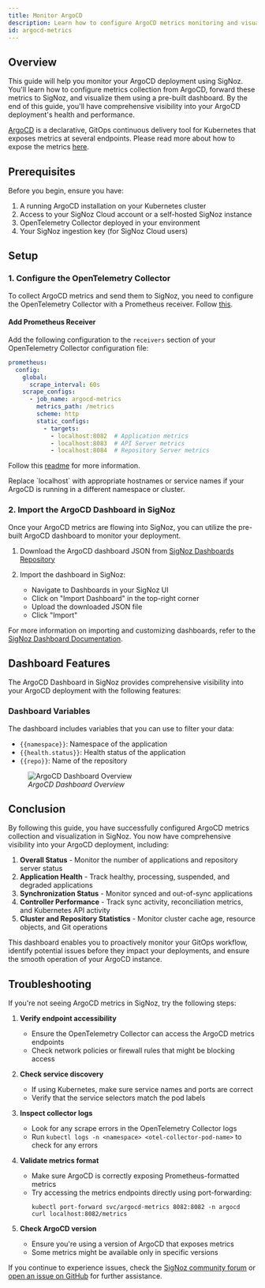 ```yaml
---
title: Monitor ArgoCD 
description: Learn how to configure ArgoCD metrics monitoring and visualization with SigNoz
id: argocd-metrics
---
```


## Overview

This guide will help you monitor your ArgoCD deployment using SigNoz. You'll learn how to configure metrics collection from ArgoCD, forward these metrics to SigNoz, and visualize them using a pre-built dashboard. By the end of this guide, you'll have comprehensive visibility into your ArgoCD deployment's health and performance.

[ArgoCD](https://argo-cd.readthedocs.io/en/stable/) is a declarative, GitOps continuous delivery tool for Kubernetes that exposes metrics at several endpoints. Please read more about how to expose the metrics [here](https://argo-cd.readthedocs.io/en/stable/operator-manual/metrics/).

## Prerequisites

Before you begin, ensure you have:

1. A running ArgoCD installation on your Kubernetes cluster
2. Access to your SigNoz Cloud account or a self-hosted SigNoz instance
3. OpenTelemetry Collector deployed in your environment
4. Your SigNoz ingestion key (for SigNoz Cloud users)

## Setup

### 1. Configure the OpenTelemetry Collector

To collect ArgoCD metrics and send them to SigNoz, you need to configure the OpenTelemetry Collector with a Prometheus receiver. Follow [this](https://signoz.io/docs/tutorial/opentelemetry-binary-usage-in-virtual-machine/).

#### Add Prometheus Receiver

Add the following configuration to the `receivers` section of your OpenTelemetry Collector configuration file:

```yaml
prometheus:
  config:
    global:
      scrape_interval: 60s
    scrape_configs:
      - job_name: argocd-metrics
        metrics_path: /metrics
        scheme: http
        static_configs:
          - targets:
            - localhost:8082  # Application metrics
            - localhost:8083  # API Server metrics
            - localhost:8084  # Repository Server metrics
```
Follow this [readme](https://github.com/SigNoz/dashboards/blob/main/argocd/readme.md) for more information.

<Admonition type="info">
 Replace `localhost` with appropriate hostnames or service names if your ArgoCD is running in a different namespace or cluster.
</Admonition>

### 2. Import the ArgoCD Dashboard in SigNoz

Once your ArgoCD metrics are flowing into SigNoz, you can utilize the pre-built ArgoCD dashboard to monitor your deployment.

1. Download the ArgoCD dashboard JSON from [SigNoz Dashboards Repository](https://github.com/SigNoz/dashboards/blob/main/argocd/argocd.json)

2. Import the dashboard in SigNoz:
   - Navigate to Dashboards in your SigNoz UI
   - Click on "Import Dashboard" in the top-right corner
   - Upload the downloaded JSON file
   - Click "Import"

For more information on importing and customizing dashboards, refer to the [SigNoz Dashboard Documentation](https://signoz.io/docs/dashboards/).

## Dashboard Features

The ArgoCD Dashboard in SigNoz provides comprehensive visibility into your ArgoCD deployment with the following features:

### Dashboard Variables

The dashboard includes variables that you can use to filter your data:

- `{{namespace}}`: Namespace of the application
- `{{health.status}}`: Health status of the application
- `{{repo}}`: Name of the repository

<figure data-zoomable align="left">
    <img
        src="/img/docs/cicd/argocd/argocd-overview.webp"
        alt="ArgoCD Dashboard Overview"
    />
    <figcaption>
        <i>ArgoCD Dashboard Overview</i>
    </figcaption>
</figure>

## Conclusion

By following this guide, you have successfully configured ArgoCD metrics collection and visualization in SigNoz. You now have comprehensive visibility into your ArgoCD deployment, including:

1. **Overall Status** - Monitor the number of applications and repository server status
2. **Application Health** - Track healthy, processing, suspended, and degraded applications
3. **Synchronization Status** - Monitor synced and out-of-sync applications
4. **Controller Performance** - Track sync activity, reconciliation metrics, and Kubernetes API activity
5. **Cluster and Repository Statistics** - Monitor cluster cache age, resource objects, and Git operations

This dashboard enables you to proactively monitor your GitOps workflow, identify potential issues before they impact your deployments, and ensure the smooth operation of your ArgoCD instance.

## Troubleshooting

If you're not seeing ArgoCD metrics in SigNoz, try the following steps:

1. **Verify endpoint accessibility**
   - Ensure the OpenTelemetry Collector can access the ArgoCD metrics endpoints
   - Check network policies or firewall rules that might be blocking access

2. **Check service discovery**
   - If using Kubernetes, make sure service names and ports are correct
   - Verify that the service selectors match the pod labels

3. **Inspect collector logs**
   - Look for any scrape errors in the OpenTelemetry Collector logs
   - Run `kubectl logs -n <namespace> <otel-collector-pod-name>` to check for any errors

4. **Validate metrics format**
   - Make sure ArgoCD is correctly exposing Prometheus-formatted metrics
   - Try accessing the metrics endpoints directly using port-forwarding:
     ```
     kubectl port-forward svc/argocd-metrics 8082:8082 -n argocd
     curl localhost:8082/metrics
     ```

5. **Check ArgoCD version**
   - Ensure you're using a version of ArgoCD that exposes metrics
   - Some metrics might be available only in specific versions

If you continue to experience issues, check the [SigNoz community forum](https://community.signoz.io/) or [open an issue on GitHub](https://github.com/SigNoz/signoz/issues) for further assistance.

